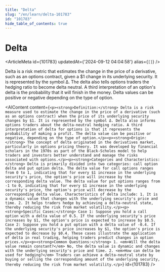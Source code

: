 ```yaml
---
title: "Delta"
slug: "/en/learn/delta-101783"
id: "101783"
hide_table_of_contents: true
---
```



# Delta

<ArticleMeta id={101783} updatedAt={'2024-09-12 04:04:58'} alias={`[]`} />
<div className='border-solid border-b border-t-0 my-4 border-[var(--ifm-color-gray-300)]' />

Delta is a risk metric that estimates the change in the price of a derivative, such as an options contract, given a $1 change in its underlying security. It is represented by the symbol Δ. The delta also tells options traders the hedging ratio to become delta neutral. A third interpretation of an option's delta is the probability that it will finish in the money. Delta values can be positive or negative depending on the type of option.

<AIContent content={`<p><strong>Definition:</strong> Delta is a risk measure used to estimate the change in the price of a derivative (such as an options contract) when the price of its underlying security changes by $1. It is represented by the symbol Δ. Delta also informs options traders about the delta-neutral hedging ratio. A third interpretation of delta for options is that it represents the probability of making a profit. The delta value can be positive or negative, depending on the type of option.</p><p><strong>Origin:</strong> The concept of delta originated in the derivatives market, particularly in options pricing theory. It was developed by financial scholars in the 1970s as part of the Black-Scholes model to help traders and investors better understand and manage the risks associated with options.</p><p><strong>Categories and Characteristics:</strong> Delta is primarily divided into two categories: call option delta and put option delta. The delta value for call options ranges from 0 to 1, indicating that for every $1 increase in the underlying security's price, the option's price will increase by the corresponding delta value. The delta value for put options ranges from -1 to 0, indicating that for every $1 increase in the underlying security's price, the option's price will decrease by the corresponding delta value. Characteristics of delta include: 1. It is a dynamic value that changes with the underlying security's price and time. 2. It helps traders hedge by achieving a delta-neutral state, thereby reducing the risk from market volatility.</p><p><strong>Specific Cases:</strong> Case 1: Suppose you hold a call option with a delta value of 0.5. If the underlying security's price increases by $1, the option's price is expected to increase by $0.5. Case 2: Suppose you hold a put option with a delta value of -0.4. If the underlying security's price increases by $1, the option's price is expected to decrease by $0.4. These cases illustrate the application of delta in real trading, helping traders predict changes in option prices.</p><p><strong>Common Questions:</strong> 1. <em>Will the delta value remain constant?</em> No, the delta value is dynamic and changes with the underlying security's price and time. 2. <em>How can delta be used for hedging?</em> Traders can achieve a delta-neutral state by buying or selling the corresponding amount of the underlying security, thereby reducing the risk from market volatility.</p>`} id={101783} />
